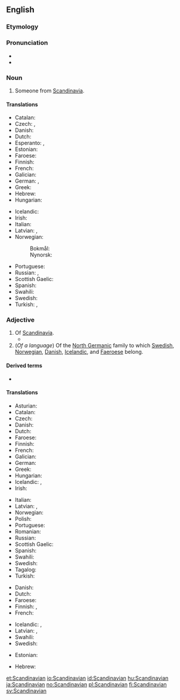 ==English==
{{wikipedia}}

===Etymology===
{{suffix|Scandinavia|an|lang=en}}

===Pronunciation===
* {{IPA|/ˌskændɪˈneɪvi.ən/|lang=en}}
* {{audio|en-us-Scandinavian.ogg|Audio (US)|lang=en}}

===Noun===
{{en-noun}}

# Someone from [[Scandinavia]].

====Translations====
{{trans-top|someone from Scandinavia}}
* Catalan: {{t|ca|escandinau|m}}
* Czech: {{t|cs|Skandinávec|m}}, {{t|cs|Skandinávka|f}}
* Danish: {{t|da|skandinav|c}}
* Dutch: {{t+|nl|Scandinaaf}}
* Esperanto: {{t|eo|skandinavo}} {{qualifier|man or woman}}, {{t|eo|skandinavino}} {{qualifier|woman}}
* Estonian: {{t|et|skandinaavlane}}
* Faroese: {{t|fo|skandinavi|m}}
* Finnish: {{t+|fi|skandinaavi}}
* French: {{t+|fr|Scandinave|m|f}}
* Galician: {{t|gl|escandinavo|m}}
* German: {{t+|de|Skandinavier|m}}, {{t|de|Skandinavierin|f}}
* Greek: {{t+|el|Σκανδιναβός|m}}
* Hebrew: {{t+|he|סקנדינבי}}
* Hungarian: {{t+|hu|skandináv}}
{{trans-mid}}
* Icelandic: {{t|is|Skandinavi|m}}
* Irish: {{t|ga|Lochlannach|m}}
* Italian: {{t+|it|scandinavo|m}}
* Latvian: {{t|lv|skandināvs|m}}, {{t|lv|skandināviete|f}}
* Norwegian:
*: Bokmål: {{t|nb|skandinav|m}}
*: Nynorsk: {{t|nn|skandinav|m}}
* Portuguese: {{t+|pt|escandinavo|m}}
* Russian: {{t+|ru|скандина́в|m}}, {{t+|ru|скандина́вка|f}}
* Scottish Gaelic: {{t|gd|Lochlannach|m}}
* Spanish: {{t+|es|escandinavo|m}}
* Swahili: {{t|sw|Mskandinavi}}
* Swedish: {{t+|sv|skandinav|c}}
* Turkish: {{t+|tr|İskandinav}}, {{t|tr|İskandinavyalı}}
{{trans-bottom}}

===Adjective===
{{en-adj}}

# Of [[Scandinavia]].
#* {{quote-magazine|date=2013-06-08|volume=407|issue=8839|page=55|magazine={{w|The Economist}}
|title=[http://www.economist.com/news/business/21579011-president-proposes-new-round-intellectual-property-reform-obama-goes-troll-hunting Obama goes troll-hunting]
|passage=The solitary, lumbering trolls of '''Scandinavian''' mythology would sometimes be turned to stone by exposure to sunlight. Barack Obama is hoping that several measures announced on June 4th will have a similarly paralysing effect on their modern incarnation, the patent troll.}}
# (''Of a language'') Of the [[North Germanic]] family to which [[Swedish]], [[Norwegian]], [[Danish]], [[Icelandic]], and [[Faeroese]] belong.

====Derived terms====
* {{l|en|Scandinavian Peninsula}}

====Translations====
{{trans-top|of Scandinavia}}
* Asturian: {{t|ast|escandinavu}}
* Catalan: {{t|ca|escandinau}}
* Czech: {{t+|cs|skandinávský}}
* Danish: {{t|da|skandinavisk}}
* Dutch: {{t|nl|scandinavisch}}
* Faroese: {{t|fo|skandinaviskur|m}}
* Finnish: {{t|fi|skandinaavinen}}
* French: {{t+|fr|scandinave}}
* Galician: {{t|gl|escandinavo}}
* German: {{t+|de|skandinavisch}}
* Greek: {{t+|el|σκανδιναβικός|m}}
* Hungarian: {{t+|hu|skandináv}}
* Icelandic: {{t|is|skandinavískur|m}}, {{t+|is|norrænn|m}}
* Irish: {{t|ga|Lochlannach}}
{{trans-mid}}
* Italian: {{t+|it|scandinavo}}
* Latvian: {{t|lv|skandināvu}}, {{t|lv|skandināvisks}}
* Norwegian: {{t+|no|skandinavisk}}
* Polish: {{t+|pl|skandynawski|m}}
* Portuguese: {{t+|pt|escandinavo}}
* Romanian: {{t+|ro|scandinav}}
* Russian: {{t+|ru|скандина́вский}}
* Scottish Gaelic: {{t|gd|Lochlannach}}
* Spanish: {{t+|es|escandinavo}}
* Swahili: {{t|sw|-a Uskandinavi}}
* Swedish: {{t+|sv|skandinavisk}}
* Tagalog: {{t|tl|Eskandinabo}}
* Turkish: {{t+|tr|İskandinav}}
{{trans-bottom}}

{{trans-top|of the North Germanic family of languages}}
* Danish: {{t|da|skandinavisk}}
* Dutch: {{t+|nl|Scandinavisch}}
* Faroese: {{t|fo|skandinaviskur|m}}
* Finnish: {{t|fi|skandinaavinen}}, {{t|fi|pohjoisgermaaninen}}
* French: {{t+|fr|scandinave}}
{{trans-mid}}
* Icelandic: {{t|is|skandinavískur|m}}, {{t+|is|norrænn|m}}
* Latvian: {{t|lv|skandināvu}}, {{t|lv|skandināvisks}}
* Swahili: {{t|sw|-a Kiskandinavi}}
* Swedish: {{t+|sv|skandinavisk}}
{{trans-bottom}}

{{checktrans-top}}
* Estonian: {{t-check|et|skandinaavia}}
{{trans-mid}}
* Hebrew: {{t-check|he|סקנדינבי}}
{{trans-bottom}}

[[et:Scandinavian]]
[[io:Scandinavian]]
[[id:Scandinavian]]
[[hu:Scandinavian]]
[[ja:Scandinavian]]
[[no:Scandinavian]]
[[pl:Scandinavian]]
[[fi:Scandinavian]]
[[sv:Scandinavian]]